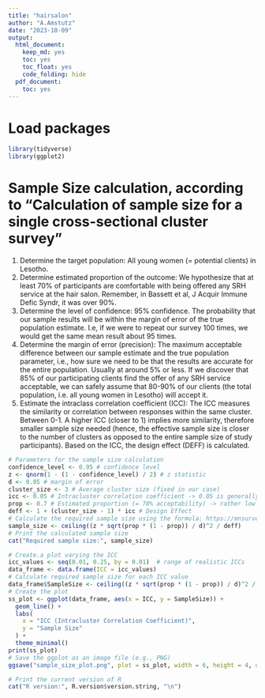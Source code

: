 ```yaml
---
title: "hairsalon"
author: "A.Amstutz"
date: "2023-10-09"
output:
  html_document:
    keep_md: yes
    toc: yes
    toc_float: yes
    code_folding: hide
  pdf_document:
    toc: yes
---
```


# Load packages
```r
library(tidyverse)
library(ggplot2)

```

# Sample Size calculation, according to "Calculation of sample size for a single cross-sectional cluster survey"
1) Determine the target population: All young women (= potential clients) in Lesotho.
2) Determine estimated proportion of the outcome: We hypothesize that at least 70% of participants are comfortable with being offered any SRH service at the hair salon. Remember, in Bassett et al, J Acquir Immune Defic Syndr, it was over 90%.
3) Determine the level of confidence: 95% confidence. The probability that our sample results will be within the margin of error of the true population estimate. I.e, if we were to repeat our survey 100 times, we would get the same mean result about 95 times.
4) Determine the margin of error (precision): The maximum acceptable difference between our sample estimate and the true population parameter, i.e., how sure we need to be that the results are accurate for the entire population. Usually at around 5% or less. If we discover that 85% of our participating clients find the offer of any SRH service acceptable, we can safely assume that 80-90% of our clients (the total population, i.e. all young women in Lesotho) will accept it.
5) Estimate the intraclass correlation coefficient (ICC): The ICC measures the similarity or correlation between responses within the same cluster. Between 0-1. A higher ICC (closer to 1) implies more similarity, therefore smaller sample size needed (hence, the effective sample size is closer to the number of clusters as opposed to the entire sample size of study participants). Based on the ICC, the design effect (DEFF) is calculated.

```r
# Parameters for the sample size calculation
confidence_level <- 0.95 # confidence level
z <- qnorm(1 - (1 - confidence_level) / 2) # z statistic
d <- 0.05 # margin of error
cluster_size <- 3 # Average cluster size (fixed in our case)
icc <- 0.05 # Intracluster correlation coefficient -> 0.05 is generally a safe bet (but see below, plot): https://dcricollab.dcri.duke.edu/sites/NIHKR/KR/Intraclass_Correlation_Coefficient_Cheat_Sheet_March_15_2020.pdf 
prop <- 0.7 # Estimated proportion (= 70% acceptability) -> rather low! The higher, the lower the sample size needed.
deff <- 1 + (cluster_size - 1) * icc # Design Effect
# Calculate the required sample size using the formula: https://mnsurvey.nutritionintl.org/categories/13
sample_size <- ceiling((z * sqrt(prop * (1 - prop)) / d)^2 / deff)
# Print the calculated sample size
cat("Required sample size:", sample_size)

# Create.a plot varying the ICC
icc_values <- seq(0.01, 0.25, by = 0.01)  # range of realistic ICCs
data_frame <- data.frame(ICC = icc_values)
# Calculate required sample size for each ICC value
data_frame$SampleSize <- ceiling((z * sqrt(prop * (1 - prop)) / d)^2 / (1 + (cluster_size - 1) * data_frame$ICC))
# Create the plot
ss_plot <- ggplot(data_frame, aes(x = ICC, y = SampleSize)) +
  geom_line() +
  labs(
    x = "ICC (Intracluster Correlation Coefficient)",
    y = "Sample Size"
  ) +
  theme_minimal()
print(ss_plot)
# Save the ggplot as an image file (e.g., PNG)
ggsave("sample_size_plot.png", plot = ss_plot, width = 6, height = 4, units = "in")

# Print the current version of R
cat("R version:", R.version$version.string, "\n")

```

